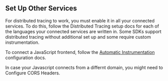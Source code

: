 ## Set Up Other Services

For distributed tracing to work, you must enable it in all your connected services. To do this, follow the Distributed Tracing setup docs for each of the languages your connected services are written in. Some SDKs support distributed tracing without additional set up and some require custom instrumentation.

To connect a JavaScript frontend, follow the [Automatic Instrumentation](/platforms/javascript/distributed-tracing/instrumentation/automatic-instrumentation/) configuration docs.

In case your Javascript connects from a differnt domain, you might need to <PlatformLink to="/distributed-tracing/instrumentation/automatic-instrumentation/#configure-cors-headers">Configure CORS Headers</PlatformLink>.

